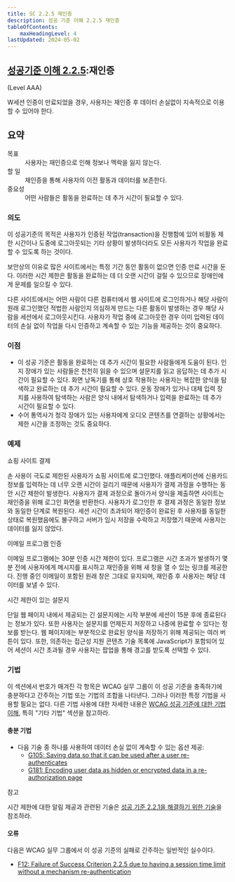 ```yaml
---
title: SC 2.2.5 재인증
description: 성공 기준 이해 2.2.5 재인증
tableOfContents:
    maxHeadingLevel: 4
lastUpdated: 2024-05-02
---
```



## [성공기준 이해 2.2.5](https://w3.org/TR/WCAG22#re-authenticating):재인증 

(Level AAA)

<Card title="성공 기준(SC)"></Card>

W세션 인증이 만료되었을 경우, 사용자는 재인증 후 데이터 손실없이 지속적으로 이용할 수 있어야 한다.

## 요약

<dl>
<dt>목표</dt>
<dd>사용자는 재인증으로 인해 정보나 맥락을 잃지 않는다.</dd>
<dt>할 일</dt>
<dd>재인증을 통해 사용자의 이전 활동과 데이터를 보존한다.</dd>
<dt>중요성</dt>
<dd>어떤 사람들은 활동을 완료하는 데 추가 시간이 필요할 수 있다.</dd>
</dl>

### 의도

이 성공기준의 목적은 사용자가 인증된 작업(transaction)을 진행함에 있어 비활동 제한 시간이나 도중에 로그아웃되는 기타 상황이 발생하더라도 모든 사용자가 작업을 완료할 수 있도록 하는 것이다.

보안상의 이유로 많은 사이트에서는 특정 기간 동안 활동이 없으면 인증 만료 시간을 둔다. 이러한 시간 제한은 활동을 완료하는 데 더 오랜 시간이 걸릴 수 있으므로 장애인에게 문제를 일으킬 수 있다.

다른 사이트에서는 어떤 사람이 다른 컴퓨터에서 웹 사이트에 로그인하거나 해당 사람이 원래 로그인했던 적법한 사람인지 의심하게 만드는 다른 활동이 발생하는 경우 해당 사람을 세션에서 로그아웃시킨다. 사용자가 작업 중에 로그아웃한 경우 이미 입력된 데이터의 손실 없이 작업을 다시 인증하고 계속할 수 있는 기능을 제공하는 것이 중요하다.

### 이점

*   이 성공 기준은 활동을 완료하는 데 추가 시간이 필요한 사람들에게 도움이 된다. 인지 장애가 있는 사람들은 천천히 읽을 수 있으며 설문지를 읽고 응답하는 데 추가 시간이 필요할 수 있다. 화면 낭독기를 통해 상호 작용하는 사용자는 복잡한 양식을 탐색하고 완료하는 데 추가 시간이 필요할 수 있다. 운동 장애가 있거나 대체 입력 장치를 사용하여 탐색하는 사람은 양식 내에서 탐색하거나 입력을 완료하는 데 추가 시간이 필요할 수 있다.
*   수어 통역사가 청각 장애가 있는 사용자에게 오디오 콘텐츠를 연결하는 상황에서는 제한 시간을 조정하는 ​​것도 중요하다.

### 예제

쇼핑 사이트 결제

손 사용이 극도로 제한된 사용자가 쇼핑 사이트에 로그인했다. 애플리케이션에 신용카드 정보를 입력하는 데 너무 오랜 시간이 걸리기 때문에 사용자가 결제 과정을 수행하는 동안 시간 제한이 발생한다. 사용자가 결제 과정으로 돌아가서 양식을 제출하면 사이트는 재인증을 위해 로그인 화면을 반환한다. 사용자가 로그인한 후 결제 과정은 동일한 정보와 동일한 단계로 복원된다. 세션 시간이 초과되어 재인증이 완료된 후 사용자를 동일한 상태로 복원했음에도 불구하고 서버가 임시 저장을 수락하고 저장했기 때문에 사용자는 데이터를 잃지 않았다.

이메일 프로그램 인증

이메일 프로그램에는 30분 인증 시간 제한이 있다. 프로그램은 시간 초과가 발생하기 몇 분 전에 사용자에게 메시지를 표시하고 재인증을 위해 새 창을 열 수 있는 링크를 제공한다. 진행 중인 이메일이 포함된 원래 창은 그대로 유지되며, 재인증 후 사용자는 해당 데이터를 보낼 수 있다.

시간 제한이 있는 설문지

단일 웹 페이지 내에서 제공되는 긴 설문지에는 시작 부분에 세션이 15분 후에 종료된다는 정보가 있다. 또한 사용자는 설문지를 언제든지 저장하고 나중에 완료할 수 있다는 정보를 받는다. 웹 페이지에는 부분적으로 완료된 양식을 저장하기 위해 제공되는 여러 버튼이 있다. 또한, 의존하는 접근성 지원 콘텐츠 기술 목록에 JavaScript가 포함되어 있어 세션이 시간 초과될 경우 사용자는 팝업을 통해 경고를 받도록 선택할 수 있다.

### 기법

이 섹션에서 번호가 매겨진 각 항목은 WCAG 실무 그룹이 이 성공 기준을 충족하기에 충분하다고 간주하는 기법 또는 기법의 조합을 나타낸다. 그러나 이러한 특정 기법을 사용할 필요는 없다. 다른 기법 사용에 대한 자세한 내용은 [WCAG 성공 기준에 대한 기법 이해](understanding-techniques), 특히 "기타 기법" 섹션을 참고하라.

#### 충분 기법

*   다음 기술 중 하나를 사용하여 데이터 손실 없이 계속할 수 있는 옵션 제공:
    *   [G105: Saving data so that it can be used after a user re-authenticates](https://www.w3.org/WAI/WCAG22/Techniques/general/G105)
    *   [G181: Encoding user data as hidden or encrypted data in a re-authorization page](https://www.w3.org/WAI/WCAG22/Techniques/general/G181)

참고

시간 제한에 대한 알림 제공과 관련된 기술은 [성공 기준 2.2.1을 해결하기 위한 기술](timing-adjustable#techniques)을 참조하라.

#### 오류

다음은 WCAG 실무 그룹에서 이 성공 기준의 실패로 간주하는 일반적인 실수이다.

*   [F12: Failure of Success Criterion 2.2.5 due to having a session time limit without a mechanism re-authentication](https://www.w3.org/WAI/WCAG22/Techniques/failures/F12)

